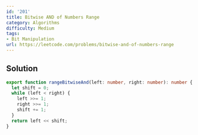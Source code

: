 ```yaml
---
id: '201'
title: Bitwise AND of Numbers Range
category: Algorithms
difficulty: Medium
tags:
- Bit Manipulation
url: https://leetcode.com/problems/bitwise-and-of-numbers-range
---
```


## Solution

```typescript filename="solution.ts" copy
export function rangeBitwiseAnd(left: number, right: number): number {
  let shift = 0;
  while (left < right) {
    left >>= 1;
    right >>= 1;
    shift += 1;
  }
  return left << shift;
}
```

